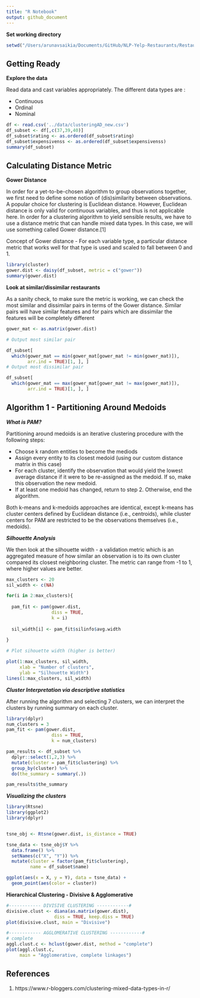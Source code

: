 ```yaml
---
title: "R Notebook"
output: github_document
---
```

**Set working directory**
```r
setwd("/Users/arunavsaikia/Documents/GitHub/NLP-Yelp-Restaurants/Restaurant Clustering/")


```
<h2> Getting Ready </h2>

**Explore the data**

Read data and cast variables appropriately. The different data types are :

* Continuous
* Ordinal
* Nominal
```r

df <- read.csv('../data/clusteringAD_new.csv')
df_subset <- df[,c(37,39,40)]
df_subset$rating <- as.ordered(df_subset$rating)
df_subset$expensivenss <- as.ordered(df_subset$expensivenss)
summary(df_subset)

```
<h2> Calculating Distance Metric </h2>

**Gower Distance**

In order for a yet-to-be-chosen algorithm to group observations together, we first need to define some notion of (dis)similarity between observations. A popular choice for clustering is Euclidean distance. However, Euclidean distance is only valid for continuous variables, and thus is not applicable here. In order for a clustering algorithm to yield sensible results, we have to use a distance metric that can handle mixed data types. In this case, we will use something called Gower distance.[1]

Concept of Gower distance - For each variable type, a particular distance metric that works well for that type is used and scaled to fall between 0 and 1.
```r
library(cluster) 
gower.dist <- daisy(df_subset, metric = c("gower"))
summary(gower.dist)
```
**Look at similar/dissimilar restaurants**

As a sanity check, to make sure the metric is working, we can check the most similar and dissimilar pairs in terms of the Gower distance. Similar pairs will have similar features and for pairs which are dissimilar the features will be completely different
```r
gower_mat <- as.matrix(gower.dist)

# Output most similar pair

df_subset[
  which(gower_mat == min(gower_mat[gower_mat != min(gower_mat)]),
        arr.ind = TRUE)[1, ], ]
# Output most dissimilar pair

df_subset[
  which(gower_mat == max(gower_mat[gower_mat != max(gower_mat)]),
        arr.ind = TRUE)[1, ], ]
```
<h2>Algorithm 1 - Partitioning Around Medoids</h2>

***What is PAM?***

Partitioning around medoids is an iterative clustering procedure with the following steps:

* Choose k random entities to become the mediods
* Assign every entity to its closest medoid (using our custom distance matrix in this case)
* For each cluster, identify the observation that would yield the lowest average distance if it were to be re-assigned as the medoid. If so, make this observation the new medoid.
* If at least one medoid has changed, return to step 2. Otherwise, end the algorithm.

Both k-means and k-medoids approaches are identical, except k-means has cluster centers defined by Euclidean distance (i.e., centroids), while cluster centers for PAM are restricted to be the observations themselves (i.e., medoids).

***Silhouette Analysis***

We then look at the silhouette width - a validation metric which is an aggregated measure of how similar an observation is to its own cluster compared its closest neighboring cluster. The metric can range from -1 to 1, where higher values are better. 
```r
max_clusters <- 20
sil_width <- c(NA)

for(i in 2:max_clusters){
  
  pam_fit <- pam(gower.dist,
                 diss = TRUE,
                 k = i)
  
  sil_width[i] <- pam_fit$silinfo$avg.width
  
}

# Plot sihouette width (higher is better)

plot(1:max_clusters, sil_width,
     xlab = "Number of clusters",
     ylab = "Silhouette Width")
lines(1:max_clusters, sil_width)

```
***Cluster Interpretation via descriptive statistics***

After running the algorithm and selecting 7 clusters, we can interpret the clusters by running summary on each cluster. 
```r
library(dplyr)
num_clusters = 3
pam_fit <- pam(gower.dist,
                 diss = TRUE,
                 k = num_clusters)

pam_results <- df_subset %>%
  dplyr::select(1,2,3) %>%
  mutate(cluster = pam_fit$clustering) %>%
  group_by(cluster) %>%
  do(the_summary = summary(.))

pam_results$the_summary
```
***Visualizing the clusters*** 

```r

library(Rtsne)
library(ggplot2)
library(dplyr)


tsne_obj <- Rtsne(gower.dist, is_distance = TRUE)

tsne_data <- tsne_obj$Y %>%
  data.frame() %>%
  setNames(c("X", "Y")) %>%
  mutate(cluster = factor(pam_fit$clustering),
         name = df_subset$name)

ggplot(aes(x = X, y = Y), data = tsne_data) +
  geom_point(aes(color = cluster))
```
**Hierarchical Clustering - Divisive & Agglomerative**
```r
#------------ DIVISIVE CLUSTERING ------------#
divisive.clust <- diana(as.matrix(gower.dist), 
                  diss = TRUE, keep.diss = TRUE)
plot(divisive.clust, main = "Divisive")
```
```r
#------------ AGGLOMERATIVE CLUSTERING ------------#
# complete
aggl.clust.c <- hclust(gower.dist, method = "complete")
plot(aggl.clust.c,
     main = "Agglomerative, complete linkages")
```
<h2>References</h2>
1. https://www.r-bloggers.com/clustering-mixed-data-types-in-r/